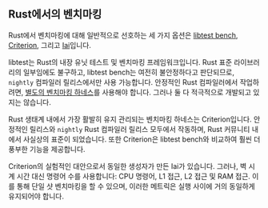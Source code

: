 ## Rust에서의 벤치마킹

Rust에서 벤치마킹에 대해 일반적으로 선호하는 세 가지 옵션은 
[libtest bench](/learn/benchmarking/rust/libtest-bench/),
[Criterion](/learn/benchmarking/rust/criterion/), 그리고
[Iai](/learn/benchmarking/rust/iai/)입니다.

libtest는 Rust의 내장 유닛 테스트 및 벤치마킹 프레임워크입니다.
Rust 표준 라이브러리의 일부임에도 불구하고, libtest bench는 여전히 불안정하다고 판단되므로,
`nightly` 컴파일러 릴리스에서만 사용 가능합니다.
안정적인 Rust 컴파일러에서 작업하려면,
[별도의 벤치마킹 하네스](https://github.com/bluss/bencher)를
사용해야 합니다.
그러나 둘 다 적극적으로 개발되고 있지는 않습니다.

Rust 생태계 내에서 가장 활발히 유지 관리되는 벤치마킹 하네스는 Criterion입니다.
안정적인 릴리스와 `nightly` Rust 컴파일러 릴리스 모두에서 작동하며,
Rust 커뮤니티 내에서 사실상의 표준이 되었습니다.
또한 Criterion은 libtest bench와 비교하여 훨씬 더 풍부한 기능을 제공합니다.

Criterion의 실험적인 대안으로서 동일한 생성자가 만든 Iai가 있습니다.
그러나, 벽 시계 시간 대신 명령어 수를 사용합니다: 
CPU 명령어, L1 접근, L2 접근 및 RAM 접근.
이를 통해 단일 샷 벤치마킹을 할 수 있으며, 이러한 메트릭은 실행 사이에 거의 동일하게 유지되어야 합니다.